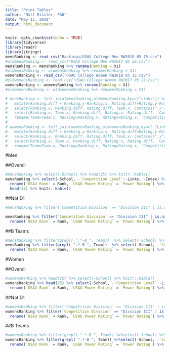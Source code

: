 ```yaml
---
title: "Print Tables"
author: "Matt Rissler, PhD"
date: "May 15, 2018"
output: html_document
---
```


```r
knitr::opts_chunk$set(echo = TRUE)
library(tidyverse)
library(readr)
library(stringr)
mensRanking <- read_csv("Rankings/USAU College Men RW2018 05 15.csv")
#oldmensRanking <- read_csv("USAU College Men RW2017 05 22.csv")
mensRanking <- mensRanking %>% rename(Ranking = X1)
#oldmensRanking <- oldmensRanking %>% rename(Ranking = X1)
womensRanking <- read_csv("USAU College Women RW2018 05 15.csv")
#oldwomensRanking <- read_csv("USAU College Women RW2017 05 22.csv")
womensRanking <- womensRanking %>% rename(Ranking = X1)
#oldwomensRanking <- oldwomensRanking %>% rename(Ranking = X1)

# mensRanking <- left_join(mensRanking,oldmensRanking,by=c("Links")) %>% 
#   mutate(Ranking.diff = Ranking.y-Ranking.x, Rating.diff=Rating.y-Rating.x) %>%
#   select(Ranking.x, Ranking.diff, Rating.diff, Team.x, contains(".x")) %>%
#   select(Ranking.x, Team.x, Ranking.diff, Rating.x, Rating.diff, `Competition Division.x`:Losses.x, School.x) %>% 
#   rename(Team=Team.x, Ranking=Ranking.x, Rating=Rating.x, `Competition Division`=`Competition Division.x`, `College Region`=`College Region.x`, `College Conference`=`College Conference.x`, Wins=Wins.x, Losses=Losses.x, School=School.x)
# 
# womensRanking <- left_join(womensRanking,oldwomensRanking,by=c( "Links")) %>% 
#   mutate(Ranking.diff = Ranking.y-Ranking.x, Rating.diff=Rating.y-Rating.x) %>%
#   select(Ranking.x, Ranking.diff, Rating.diff, Team.x, contains(".x")) %>%
#   select(Ranking.x, Team.x, Ranking.diff, Rating.x, Rating.diff, `Competition Division.x`:Losses.x, School.x) %>% 
#   rename(Team=Team.x, Ranking=Ranking.x, Rating=Rating.x, `Competition Division`=`Competition Division.x`, `College Region`=`College Region.x`, `College Conference`=`College Conference.x`, Wins=Wins.x, Losses=Losses.x, School=School.x) 
```

#Men

##Overall

```r
#mensRanking %>% select(-School) %>% head(25) %>% knitr::kable()
mensRanking %>% select(-School, -`Competition Level`:-Links, -Index) %>%
  rename(`USAU Rank` = Rank, `USAU Power Rating` = `Power Rating`) %>%
  head(25) %>% knitr::kable()
```

##Not D1
```r
#mensRanking %>% filter(`Competition Division` == "Division III" | is.na(`Competition Division`) ) %>%  select(-School) %>% head(25) %>% knitr::kable()

mensRanking %>% filter(`Competition Division` == "Division III" | is.na(`Competition Division`) ) %>%  select(-School, -`Competition Level`:-Links, -Index) %>%
  rename(`USAU Rank` = Rank, `USAU Power Rating` = `Power Rating`) %>% head(25) %>% knitr::kable()
```


##B Teams

```r
#mensRanking %>% filter(grepl( ".*-B ", Team))  %>% select(-School) %>% head(25) %>% knitr::kable()
mensRanking %>% filter(grepl( ".*-B ", Team))  %>% select(-School, -`Competition Level`:-Links, -Index) %>%
  rename(`USAU Rank` = Rank, `USAU Power Rating` = `Power Rating`) %>% head(25) %>% knitr::kable()

```

#Women

##Overall

```r
#womensRanking %>% head(25) %>% select(-School) %>% knitr::kable()
womensRanking %>% head(25) %>% select(-School, -`Competition Level`:-Links, -Index) %>%
  rename(`USAU Rank` = Rank, `USAU Power Rating` = `Power Rating`) %>% knitr::kable()
```

##Not D1
```r
#womensRanking %>% filter(`Competition Division` == "Division III" | is.na(`Competition Division`) ) %>% select(-School) %>%  head(25) %>% knitr::kable()
womensRanking %>% filter(`Competition Division` == "Division III" | is.na(`Competition Division`) ) %>% select(-School, -`Competition Level`:-Links, -Index) %>%
  rename(`USAU Rank` = Rank, `USAU Power Rating` = `Power Rating`) %>%  head(25) %>% knitr::kable()
```


##B Teams

```r
#womensRanking %>% filter(grepl( ".*-B ", Team)) %>%select(-School) %>%   head(25) %>% knitr::kable()
womensRanking %>% filter(grepl( ".*-B ", Team)) %>%select(-School, -`Competition Level`:-Links, -Index) %>%
  rename(`USAU Rank` = Rank, `USAU Power Rating` = `Power Rating`) %>%   head(25) %>% knitr::kable()
```